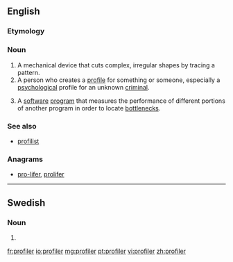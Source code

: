 ==English==

===Etymology===
{{suffix|profile|er}}

===Noun===
{{en-noun}}

# A mechanical device that cuts complex, irregular shapes by tracing a pattern.
# A person who creates a [[profile]] for something or someone, especially a [[psychological]] profile for an unknown [[criminal]].
# {{context|computing}} A [[software]] [[program]] that measures the performance of different portions of another program in order to locate [[bottleneck]]s.

===See also===
* [[profilist]]

===Anagrams===
* [[pro-lifer#English|pro-lifer]], [[prolifer#English|prolifer]]

----

==Swedish==

===Noun===
{{head|sv|noun form}}

# {{sv-noun-form-indef-pl|profil}}

[[fr:profiler]]
[[io:profiler]]
[[mg:profiler]]
[[pt:profiler]]
[[vi:profiler]]
[[zh:profiler]]